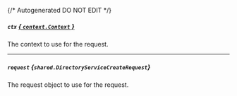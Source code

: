 {/* Autogenerated DO NOT EDIT  */}

##### `ctx` [*{ `context.Context` }*](https://pkg.go.dev/context#Context)
The context to use for the request.

---
##### `request` *{`shared.DirectoryServiceCreateRequest`}*
The request object to use for the request.

<Collapsible openLabel={Labels.showProperties} closeLabel={Labels.hideProperties}>
  <DirectoryServiceCreateRequest />
</Collapsible>

